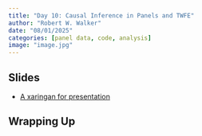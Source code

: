 ```yaml
---
title: "Day 10: Causal Inference in Panels and TWFE"
author: "Robert W. Walker"
date: "08/01/2025"
categories: [panel data, code, analysis]
image: "image.jpg"
---
```


## Slides

- [A xaringan for presentation](https://robertwwalker.github.io/xaringan/ESSSSDA22-Day6/)

## Wrapping Up
